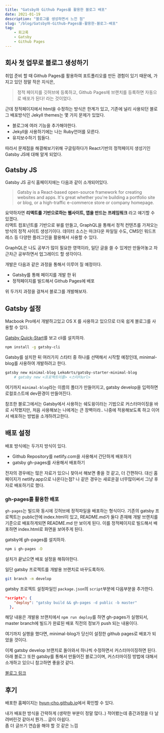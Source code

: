 ```yaml
---
title: "Gatsby와 Github Pages를 활용한 블로그 배포"
date: 2021-01-19
description: "블로그를 생성하면서 느낀 점"
slug: "/blog/Gatsby와-Github-Pages를-활용한-블로그-배포"
tag:
    - 회고록
    - Gatsby
    - Github Pages
---
```


## 회사 첫 업무로 블로그 생성하기

취업 준비 할 때 Github Pages를 활용하여 포트폴리오를 만든 경험이 있기 때문에, 가지고 있던 정말 작은 지식은,
> 정적 페이지를 깃허브에 등록하고, Github Pages에 브랜치를 등록하면 자동으로 배포가 된다!
라는 것이었다.  

근데 정적페이지에서 html을 수정하는 방식은 한계가 있고, 기존에 널리 사용되던 블로그 배포방식인 Jekyll themes는 몇 가지 문제가 있었다.
- 블로그에 여러 기능을 추가해야한다.
- Jekyll을 사용하기에는 나는 Ruby언어를 모른다.
- 유지보수하기 힘들다.

따라서 문제점을 해결해보기위해 구글링하다가 React기반의 정적페이지 생성기인 Gatsby JS에 대해 알게 되었다.

## Gatsby JS

Gatsby JS 공식 홈페이지에는 다음과 같이 소개되어있다.

> Gatsby is a React-based open-source framework for creating websites and apps. It's great whether you're building a portfolio site or blog, or a high-traffic e-commerce store or company homepage.

요약하자면 **리액트를 기반으로하는 웹사이트, 앱을 만드는 프레임워크** 라고 얘기할 수 있겠다.  
리액트 컴포넌트를 기반으로 뷰를 만들고, GraphQL을 통해서 정적 컨텐츠를 가져오는 방식의 정적 사이트 생성기이다.
데이터 소스는 마크다운 파일일 수도, CMS인 워드프레스 등 다양한 플러그인을 활용해서 사용할 수 있다.

GraphQL은 나도 공부가 많이 필요한 영역이라, 일단 글을 쓸 수 있게만 만들어놓고 차근차근 공부하면서 업그레이드 할 생각이다.

개발은 다음과 같은 과정을 통해서 이루어 질 예정이다.

- Gatsby를 통해 페이지를 개발 한 뒤
- 정적페이지를 빌드해서 Github Pages에 배포

위 두가지 과정을 걸쳐서 블로그를 개발해보자.

## Gatsby 설정

Macbook Pro에서 개발하고있고 OS X 를 사용하고 있으므로 더욱 쉽게 블로그를 사용할 수 있다.

[Gatsby Quick-Start](https://www.gatsbyjs.org/docs/quick-start)를 보고 cli를 설치하자.

```bash
npm install -g gatsby-cli
```

Gatsby를 설치한 뒤 여러가지 스타터 중 하나를 선택해서 시작할 예정인데, minimal-blog를 사용하여 개발하려고 한다.

```bash
gatsby new minimal-blog LekoArts/gatsby-starter-minimal-blog
    # gatsby new <프로젝트이름> <스타터url>
```

여기까지 `minimal-blog`라는 이름의 폴더가 만들어지고, gatsby develop을 입력하면 로컬호스트에 dev환경이 만들어진다.

참조한 블로그에서는 Gatsby에서 사용하는 쉐도윙이라는 기법으로 커스터마이징을 바로 시작했지만,
처음 사용해보는 나에게는 큰 장벽이라.. 나중에 적용해보도록 하고 이어서 배포하는 방법을 소개하려고한다.

## 배포 설정

배포 방식에는 두가지 방식이 있다.
- Github Repository를 netlify.com을 사용해서 간단하게 배포하기
- gatsby gh-pages를 사용해서 배포하기

전자의 경우에는 많은 자료가 있으니 찾아서 해보면 좋을 것 같고, 더 간편하다. 대신 홈페이지가 netlify.app으로 나온다는점?
나 같은 경우는 새로운걸 너무많이써서 그냥 후자로 배포하기로 했다.

### gh-pages를 활용한 배포

`gh-pages`는 빌드와 동시에 깃허브에 정적파일을 배포하는 형식이다.
기존의 gatsby 프로젝트는 public안에 index.html이 있고, README.md가 둘다 존재해 개발 브랜치를 기준으로 배포하게되면 README.md 만 보이게 된다.
이를 정적페이지로 빌드해서 배포하면 index.html로 화면을 보여주게 된다.

gatsby에 gh-pages를 설치하자.

```bash
npm i gh-pages -D
```

설치가 끝났으면 배포 설정을 해줘야한다.

일단 gatsby 프로젝트를 개발용 브랜치로 바꾸도록하자.

```bash
git branch -m develop
```

gatsby 프로젝트 설정파일인 `package.json`의 `script`부분에 다음부분을 추가한다.

```json
"scripts": {
    "deploy": "gatsby build && gh-pages -d public -b master"
  },
```

해당 내용은 개발용 브랜치에서 `npm run deploy`를 하면 gh-pages가 실행되서, master branch에 빌드가 완료된 배포 직전의 정보가 push 되는 내용이다.

여기까지 실행을 했다면, minimal-blog가 당신이 설정한 github pages로 배포가 되었을 것이다.

이제 gatsby develop 브랜치로 돌아와서 하나씩 수정하면서 커스터마이징하면 된다.
아래 블로그 또한 gatsby를 통해서 만들어진 블로그이며, 커스터마이징 방법에 대해서 소개하고 있으니 참고하면 좋을것 같다.

[블로그 링크](https://juneyr.dev/jekyll-to-gatsby-%EB%B8%94%EB%A1%9C%EA%B7%B8-%F0%9F%91%A9%E2%80%8D%F0%9F%94%A7)

## 후기

배포한 홈페이지는 [hyun-cho.github.io](hyun-cho.github.io)에서 확인할 수 있다.

내가 배포한 방식을 간략하게 (생략한 부분이 정말 많다..) 적어봤는데 중간과정을 다 날려버린것 같아서 뭔가... 글이 아쉽다.  
좀 더 글쓰기 연습을 해야 할 것 같은 느낌